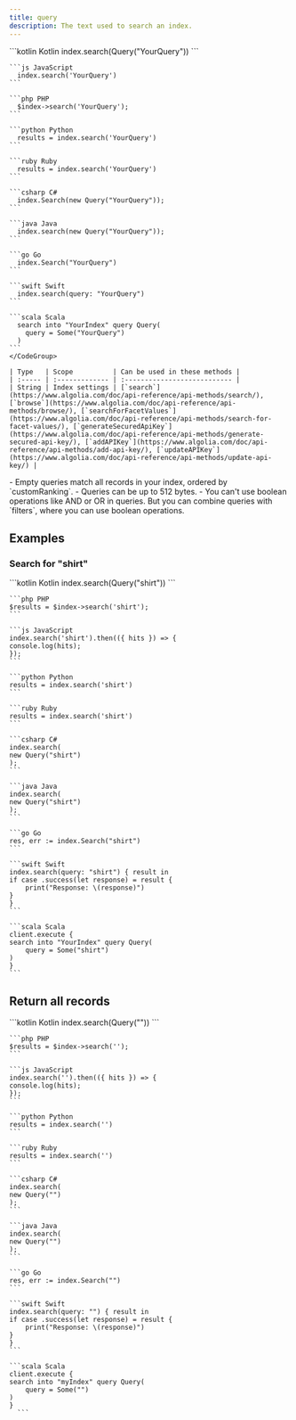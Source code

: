 ```yaml
---
title: query
description: The text used to search an index.
---
```


<Tabs>
  <Tab title="Usage">
    <CodeGroup>
    ```kotlin Kotlin
      index.search(Query("YourQuery"))
    ```

    ```js JavaScript
      index.search('YourQuery')
    ```

    ```php PHP
      $index->search('YourQuery');
    ```

    ```python Python
      results = index.search('YourQuery')
    ```

    ```ruby Ruby
      results = index.search('YourQuery')
    ```

    ```csharp C#
      index.Search(new Query("YourQuery"));
    ```

    ```java Java
      index.search(new Query("YourQuery"));
    ```

    ```go Go
      index.Search("YourQuery")
    ```

    ```swift Swift
      index.search(query: "YourQuery")
    ```

    ```scala Scala
      search into "YourIndex" query Query(
        query = Some("YourQuery")
      )
    ```
    </CodeGroup>

    | Type   | Scope          | Can be used in these methods |
    | :----- | :------------- | :--------------------------- |
    | String | Index settings | [`search`](https://www.algolia.com/doc/api-reference/api-methods/search/), [`browse`](https://www.algolia.com/doc/api-reference/api-methods/browse/), [`searchForFacetValues`](https://www.algolia.com/doc/api-reference/api-methods/search-for-facet-values/), [`generateSecuredApiKey`](https://www.algolia.com/doc/api-reference/api-methods/generate-secured-api-key/), [`addAPIKey`](https://www.algolia.com/doc/api-reference/api-methods/add-api-key/), [`updateAPIKey`](https://www.algolia.com/doc/api-reference/api-methods/update-api-key/) |

  </Tab>
  <Tab title="Notes">
    - Empty queries match all records in your index, ordered by `customRanking`.
    - Queries can be up to 512 bytes.
    - You can't use boolean operations like AND or OR in queries. But you can combine queries with `filters`, where you can use boolean operations.
  </Tab>
</Tabs>

## Examples

### Search for "shirt"

<CodeGroup>
    ```kotlin Kotlin
    index.search(Query("shirt"))
    ```

    ```php PHP
    $results = $index->search('shirt');
    ```

    ```js JavaScript
    index.search('shirt').then(({ hits }) => {
    console.log(hits);
    });
    ```

    ```python Python
    results = index.search('shirt')
    ```

    ```ruby Ruby
    results = index.search('shirt')
    ```

    ```csharp C#
    index.search(
    new Query("shirt")
    );
    ```

    ```java Java
    index.search(
    new Query("shirt")
    );
    ```

    ```go Go
    res, err := index.Search("shirt")
    ```

    ```swift Swift
    index.search(query: "shirt") { result in
    if case .success(let response) = result {
        print("Response: \(response)")
    }
    }
    ```

    ```scala Scala
    client.execute {
    search into "YourIndex" query Query(
        query = Some("shirt")
    )
    }
    ```
</CodeGroup>

## Return all records

<CodeGroup>
    ```kotlin Kotlin
    index.search(Query(""))
    ```

    ```php PHP
    $results = $index->search('');
    ```

    ```js JavaScript
    index.search('').then(({ hits }) => {
    console.log(hits);
    });
    ```

    ```python Python
    results = index.search('')
    ```

    ```ruby Ruby
    results = index.search('')
    ```

    ```csharp C#
    index.search(
    new Query("")
    );
    ```

    ```java Java
    index.search(
    new Query("")
    );
    ```

    ```go Go
    res, err := index.Search("")
    ```

    ```swift Swift
    index.search(query: "") { result in
    if case .success(let response) = result {
        print("Response: \(response)")
    }
    }
    ```

    ```scala Scala
    client.execute {
    search into "myIndex" query Query(
        query = Some("")
    )
    }
      ```
</CodeGroup>

